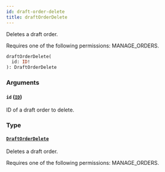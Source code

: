 ```yaml
---
id: draft-order-delete
title: draftOrderDelete
---
```



Deletes a draft order. 

Requires one of the following permissions: MANAGE_ORDERS.

```graphql
draftOrderDelete(
  id: ID!
): DraftOrderDelete
```


### Arguments

#### `id` ([`ID`](../../../developer/api-reference/scalars/id))

ID of a draft order to delete.


### Type

#### [`DraftOrderDelete`](../../../developer/api-reference/objects/draft-order-delete) 

Deletes a draft order. 

Requires one of the following permissions: MANAGE_ORDERS.




